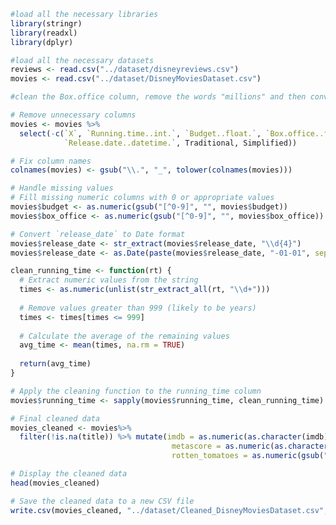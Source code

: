 ```r
#load all the necessary libraries
library(stringr)
library(readxl)
library(dplyr)
```

```r
#load all the necessary datasets
reviews <- read.csv("../dataset/disneyreviews.csv")
movies <- read.csv("../dataset/DisneyMoviesDataset.csv")
```

```r
#clean the Box.office column, remove the words "millions" and then convert the numbers to numeric (from text/character)

# Remove unnecessary columns
movies <- movies %>%
  select(-c(`X`, `Running.time..int.`, `Budget..float.`, `Box.office..float.`, 
            `Release.date..datetime.`, Traditional, Simplified))

# Fix column names
colnames(movies) <- gsub("\\.", "_", tolower(colnames(movies)))

# Handle missing values
# Fill missing numeric columns with 0 or appropriate values
movies$budget <- as.numeric(gsub("[^0-9]", "", movies$budget))
movies$box_office <- as.numeric(gsub("[^0-9]", "", movies$box_office))

# Convert `release_date` to Date format
movies$release_date <- str_extract(movies$release_date, "\\d{4}")
movies$release_date <- as.Date(paste(movies$release_date, "-01-01", sep=""))

clean_running_time <- function(rt) {
  # Extract numeric values from the string
  times <- as.numeric(unlist(str_extract_all(rt, "\\d+")))
  
  # Remove values greater than 999 (likely to be years)
  times <- times[times <= 999]
  
  # Calculate the average of the remaining values
  avg_time <- mean(times, na.rm = TRUE)
  
  return(avg_time)
}

# Apply the cleaning function to the running_time column
movies$running_time <- sapply(movies$running_time, clean_running_time)

# Final cleaned data
movies_cleaned <- movies%>%
  filter(!is.na(title)) %>% mutate(imdb = as.numeric(as.character(imdb)), 
                                    metascore = as.numeric(as.character(metascore)),
                                    rotten_tomatoes = as.numeric(gsub("%", "", rotten_tomatoes)))

# Display the cleaned data
head(movies_cleaned)

# Save the cleaned data to a new CSV file
write.csv(movies_cleaned, "../dataset/Cleaned_DisneyMoviesDataset.csv", row.names = FALSE)
```